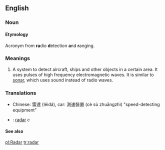 ==English==
===Noun===
====Etymology====
Acronym from '''ra'''dio '''d'''etection '''a'''nd '''r'''anging.

===Meanings===
#A system to detect aircraft, ships and other objects in a certain area. It uses pulses of high frequency electromagnetic waves.  It is similar to [[sonar]], which uses sound instead of radio waves.

===Translations===
*Chinese: 雷達 (léidá), car: 測速裝置 (cè sù zhuāngzhì) "speed-detecting equipment"
*{{sv}}: [[radar]] ''c''

====See also====
{{pedialite}}

[[pl:Radar]]
[[tr:radar]]
